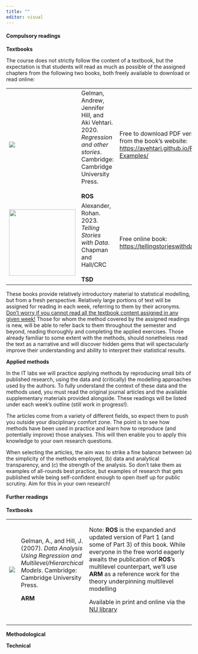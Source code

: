 ```yaml
---
title: ""
editor: visual
---
```


#### Compulsory readings

**Textbooks**

The course does not strictly follow the content of a textbook, but the expectation is that students will read as much as possible of the assigned chapters from the following two books, both freely available to download or read online:

+----------------------------------------+-------------------------------------------------------------------------------------------------------------------------------+--------------------------------------------------------------------------------------------------+
| ![](../files/img/ROS.png)              | Gelman, Andrew, Jennifer Hill, and Aki Vehtari. 2020. *Regression and other stories*. Cambridge: Cambridge University Press.\ | Free to download PDF version from the book's website: <https://avehtari.github.io/ROS-Examples/> |
|                                        | \                                                                                                                             |                                                                                                  |
|                                        | **ROS**                                                                                                                       |                                                                                                  |
+----------------------------------------+-------------------------------------------------------------------------------------------------------------------------------+--------------------------------------------------------------------------------------------------+
| ![](../files/img/TSD.png){width="180"} | Alexander, Rohan. 2023. *Telling Stories with Data*. Chapman and Hall/CRC\                                                    | Free online book: <https://tellingstorieswithdata.com>                                           |
|                                        | \                                                                                                                             |                                                                                                  |
|                                        | **TSD**                                                                                                                       |                                                                                                  |
+----------------------------------------+-------------------------------------------------------------------------------------------------------------------------------+--------------------------------------------------------------------------------------------------+

These books provide relatively introductory material to statistical modelling, but from a fresh perspective. Relatively large portions of text will be assigned for reading in each week, referring to them by their acronyms. [Don't worry if you cannot read all the textbook content assigned in any given week!]{.underline} Those for whom the method covered by the assigned readings is new, will be able to refer back to them throughout the semester and beyond, reading thoroughly and completing the applied exercises. Those already familiar to some extent with the methods, should nonetheless read the text as a narrative and will discover hidden gems that will spectacularly improve their understanding and ability to interpret their statistical results.

**Applied methods**

In the IT labs we will practice applying methods by reproducing small bits of published research, using the data and (critically) the modelling approaches used by the authors. To fully understand the context of these data and the methods used, you must read the original journal articles and the available supplementary materials provided alongside. These readings will be listed under each week's outline (still work in progress!).

The articles come from a variety of different fields, so expect them to push you outside your disciplinary comfort zone. The point is to see how methods have been used in practice and learn how to reproduce (and potentially improve) those analyses. This will then enable you to apply this knowledge to your own research questions.

When selecting the articles, the aim was to strike a fine balance between (a) the simplicity of the methods employed, (b) data and analytical transparency, and (c) the strength of the analysis. So don't take them as examples of all-rounds best practice, but examples of research that gets published while being self-confident enough to open itself up for public scrutiny. Aim for this in your own research!

#### Further readings

**Textbooks**

+---------------------+----------------------------------------------------------------------------------------------------------------------------------------------+---------------------------------------------------------------------------------------------------------------------------------------------------------------------------------------------------------------------------------------------------------------------------------------------+
| ![](images/ARM.jpg) | Gelman, A., and Hill, J. (2007). *Data Analysis Using Regression and Multilevel/Hierarchical Models*. Cambridge: Cambridge University Press. | Note: **ROS** is the expanded and updated version of Part 1 (and some of Part 3) of this book. While everyone in the free world eagerly awaits the publication of **ROS**'s multilevel counterpart, we'll use **ARM** as a reference work for the theory underpinning multilevel modelling  |
|                     |                                                                                                                                              |                                                                                                                                                                                                                                                                                             |
|                     | **ARM**                                                                                                                                      | Available in print and online via the [NU library](https://libsearch.ncl.ac.uk/permalink/f/1jraif3/NCL_ALMA51207467300002411)                                                                                                                                                               |
+---------------------+----------------------------------------------------------------------------------------------------------------------------------------------+---------------------------------------------------------------------------------------------------------------------------------------------------------------------------------------------------------------------------------------------------------------------------------------------+
|                     |                                                                                                                                              |                                                                                                                                                                                                                                                                                             |
+---------------------+----------------------------------------------------------------------------------------------------------------------------------------------+---------------------------------------------------------------------------------------------------------------------------------------------------------------------------------------------------------------------------------------------------------------------------------------------+
|                     |                                                                                                                                              |                                                                                                                                                                                                                                                                                             |
+---------------------+----------------------------------------------------------------------------------------------------------------------------------------------+---------------------------------------------------------------------------------------------------------------------------------------------------------------------------------------------------------------------------------------------------------------------------------------------+

**Methodological**

**Technical**
